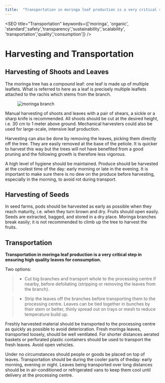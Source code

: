 ```yaml
---
title:  "Transportation in moringa leaf production is a very critical step in ensuring high quality leaves for consumption."
---
```


<!-- illustrations imports -->

<SEO title="Transportation" keywords={['moringa', 'organic', 'standard','safety','transparency','sustainability','scalability', 'transportation','quality','consumption']} />

# Harvesting and Transportation

## Harvesting of Shoots and Leaves

The moringa tree has a compound leaf: one leaf is made up of multiple leaflets. What is referred to here as a leaf is precisely multiple leaflets attached to the rachis which stems from the branch.

<figure>
    <img src={moringaBranch} alt="moringa branch" />
</figure>

Manual harvesting of shoots and leaves with a pair of shears, a sickle or a sharp knife is recommended. All shoots should be cut at the desired height, i.e. 30 cm to 1 meter above ground. Mechanical harvesters could also be used for large-scale, intensive leaf production.

Harvesting can also be done by removing the leaves, picking them directly off the tree. They are easily removed at the base of the petiole. It is quicker to harvest this way but the trees will not have benefited from a good pruning and the following growth is therefore less vigorous.

A high level of hygiene should be maintained. Produce should be harvested at the coolest time of the day: early morning or late in the evening. It is important to make sure there is no dew on the produce before harvesting, especially in the morning, to avoid rot during transport.

## Harvesting of Seeds

In seed farms, pods should be harvested as early as possible when they reach maturity, i.e. when they turn brown and dry. Fruits should open easily. Seeds are extracted, bagged, and stored in a dry place. Moringa branches break easily; it is not recommended to climb up the tree to harvest the fruits.

## Transportation

**Transportation in moringa leaf production is a very critical step in ensuring high quality leaves for consumption.**

Two options:
>* Cut big branches and transport whole to the processing centre if nearby, before defoliating 
(stripping or removing the leaves from the branch).

>* Strip the leaves off the branches before transporting them to the processing centre. 
Leaves can be tied together in bunches by their stem or better, thinly spread out on trays or 
mesh to reduce temperature build up.

Freshly harvested material should be transported to the processing centre as quickly as 
possible to avoid deterioration. Fresh moringa leaves, transported loosely, should be well 
ventilated. For shorter distances aerated baskets or perforated plastic containers should be 
used to transport the fresh leaves. Avoid open vehicles. 

Under no circumstances should people or goods be placed on top of leaves. 
Transportation should be during the cooler parts of theday: early morning, evening or night.
Leaves being transported over long distances should be in air-conditioned or refrigerated
vans to keep them cool until delivery at the processing centre.